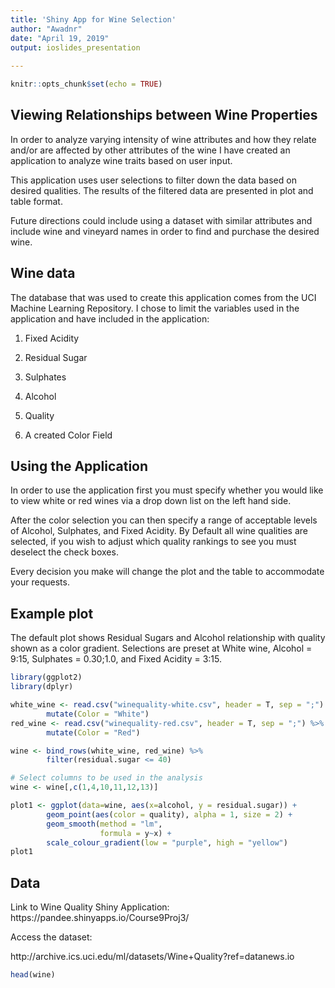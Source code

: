 ---
title: 'Shiny App for Wine Selection'
author: "Awadnr"
date: "April 19, 2019"
output: ioslides_presentation
        
---

```{r setup, include=FALSE}
knitr::opts_chunk$set(echo = TRUE)
```

## Viewing Relationships between Wine Properties 

In order to analyze varying intensity of wine attributes and how they relate and/or are affected by other attributes of the wine I have created an application to analyze wine traits based on user input. 

This application uses user selections to filter down the data based on desired qualities. The results of the filtered data are presented in plot and table format. 

Future directions could include using a dataset with similar attributes and include wine and vineyard names in order to find and purchase the desired wine.

## Wine data

The database that was used to create this application comes from the UCI Machine Learning Repository. I chose to limit the variables used in the application and have included in the application: 

1) Fixed Acidity

2) Residual Sugar

3) Sulphates 

4) Alcohol 

5) Quality 

6) A created Color Field


## Using the Application 

In order to use the application first you must specify whether you would like to view white or red wines via a drop down list on the left hand side.

After the color selection you can then specify a range of acceptable levels of Alcohol, Sulphates, and Fixed Acidity. By Default all wine qualities are selected, if you wish to adjust which quality rankings to see you must deselect the check boxes. 

Every decision you make will change the plot and the table to accommodate your requests.  

## Example plot
The default plot shows Residual Sugars and Alcohol relationship with quality shown as a color gradient. Selections are preset at White wine, Alcohol = 9:15, Sulphates = 0.30;1.0, and Fixed Acidity = 3:15. 

```{r echo=FALSE, fig.height=4, fig.width=7.5, message=FALSE, warning=FALSE, paged.print=FALSE}
library(ggplot2)
library(dplyr)

white_wine <- read.csv("winequality-white.csv", header = T, sep = ";") %>% 
        mutate(Color = "White")
red_wine <- read.csv("winequality-red.csv", header = T, sep = ";") %>% 
        mutate(Color = "Red")

wine <- bind_rows(white_wine, red_wine) %>% 
        filter(residual.sugar <= 40)

# Select columns to be used in the analysis
wine <- wine[,c(1,4,10,11,12,13)]

plot1 <- ggplot(data=wine, aes(x=alcohol, y = residual.sugar)) +
        geom_point(aes(color = quality), alpha = 1, size = 2) +
        geom_smooth(method = "lm", 
                    formula = y~x) +
        scale_colour_gradient(low = "purple", high = "yellow")
plot1
```

## Data

Link to Wine Quality Shiny Application:
https://pandee.shinyapps.io/Course9Proj3/

Access the dataset: 

http://archive.ics.uci.edu/ml/datasets/Wine+Quality?ref=datanews.io

```{r fig.height=2, fig.width=4, message=FALSE, warning=FALSE, paged.print=FALSE}
head(wine)
```

 
 